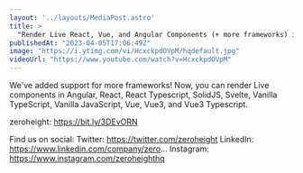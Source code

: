 ```yaml
---
layout: '../layouts/MediaPost.astro'
title: >
  "Render Live React, Vue, and Angular Components (+ more frameworks) in your design system"
publishedAt: "2023-04-05T17:06:49Z"
image: "https://i.ytimg.com/vi/HcxckpdOVpM/hqdefault.jpg"
videoUrl: "https://www.youtube.com/watch?v=HcxckpdOVpM"
---
```

We've added support for more frameworks! Now, you can render Live components in Angular, React, React Typescript, SolidJS, Svelte, Vanilla TypeScript, Vanilla JavaScript, Vue, Vue3, and Vue3 Typescript.

zeroheight: https://bit.ly/3DEvORN

Find us on social:
Twitter: https://twitter.com/zeroheight
LinkedIn: https://www.linkedin.com/company/zero...
Instagram: https://www.instagram.com/zeroheighthq
